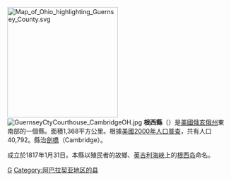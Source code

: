[[File:Map_of_Ohio_highlighting_Guernsey_County.svg|250px]]
[[File:GuernseyCtyCourthouse_CambridgeOH.jpg|thumb]]
'''根西縣'''（{{lang-en|Guernsey County}}）是[[美國|美國]][[俄亥俄州|俄亥俄州]]東南部的一個縣。面積1,368平方公里。根據[[美國2000年人口普查|美國2000年人口普查]]，共有人口40,792。縣治[[剑桥_(俄亥俄州)|劍橋]]（Cambridge）。

成立於1817年1月31日。本縣以殖民者的故鄉、[[英吉利海峽|英吉利海峽]]上的[[根西岛|根西岛]]命名。
{{ohio-stub}}

[[Category:俄亥俄州行政區劃|G]]
[[Category:阿巴拉契亚地区的县|Category:阿巴拉契亚地区的县]]